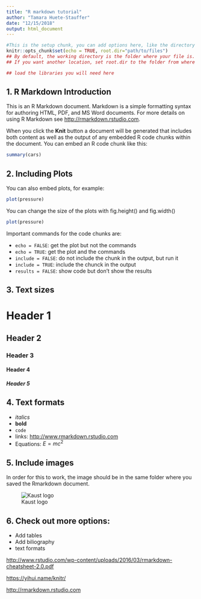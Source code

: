 ```yaml
---
title: "R markdown tutorial"
author: "Tamara Huete-Stauffer"
date: "12/15/2018"
output: html_document
---
```


```r
#This is the setup chunk, you can add options here, like the directory
knitr::opts_chunk$set(echo = TRUE, root.dir="path/to/files")
## By default, the working directory is the folder where your file is. 
## If you want another location, set root.dir to the folder from where to get the files are. It will work when you press knit, but while you are working, you will have to setwd() to that path in the terminal directly.

## load the libraries you will need here
```

## 1. R Markdown Introduction

This is an R Markdown document. Markdown is a simple formatting syntax for authoring HTML, PDF, and MS Word documents. For more details on using R Markdown see <http://rmarkdown.rstudio.com>.

When you click the **Knit** button a document will be generated that includes both content as well as the output of any embedded R code chunks within the document. You can embed an R code chunk like this:

```r
summary(cars)
```

## 2. Including Plots

You can also embed plots, for example:

```r
plot(pressure)
```

You can change the size of the plots with fig.height() and fig.width()

```r
plot(pressure)
```

Important commands for the code chunks are:

* `echo = FALSE`: get the plot but not the commands
* `echo = TRUE`: get the plot and the commands  
* `include = FALSE`: do not include the chunk in the output, but run it 
* `include = TRUE`: include the chunck in the output 
* `results = FALSE`: show code but don't show the results

## 3. Text sizes

# Header 1
## Header 2
### Header 3
#### Header 4
##### Header 5

## 4. Text formats

- *italics*
- **bold**
- `code`
- links: <http://www.rmarkdown.rstudio.com>
- Equations: $E = mc^{2}$

## 5. Include images

In order for this to work, the image should be in the same folder where you saved the Rmarkdown document.

![Kaust logo](kaust.png) 

## 6. Check out more options:
* Add tables
* Add biliography
* text formats

<http://www.rstudio.com/wp-content/uploads/2016/03/rmarkdown-cheatsheet-2.0.pdf>

<https://yihui.name/knitr/>

<http://rmarkdown.rstudio.com>